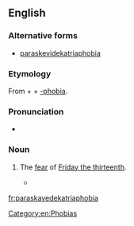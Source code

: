 ==English==
{{wikipedia|Friday the 13th}}

===Alternative forms===
* [[paraskevidekatriaphobia]]

===Etymology===
From {{etyl|grc|en}} {{m|grc|Παρασκευή||Friday}} + {{m|grc|δεκατρείς||thirteen}} + [[-phobia]].

===Pronunciation===
* {{rhymes|əʊbiə|lang=en}}

===Noun===
{{en-noun|~|paraskevodekatriaphobias}}

# {{label|en|rare}} The [[fear]] of [[Friday the thirteenth]].
#* {{seeCites}}

[[Category:en:Phobias]]

[[fr:paraskavedekatriaphobia]]